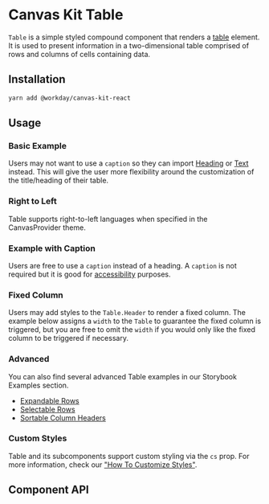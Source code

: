 
<Meta of={TableStories} />

# Canvas Kit Table

`Table` is a simple styled compound component that renders a
[table](https://developer.mozilla.org/en-US/docs/Web/HTML/Element/table) element. It is used to
present information in a two-dimensional table comprised of rows and columns of cells containing
data.

## Installation

```sh
yarn add @workday/canvas-kit-react
```

## Usage

### Basic Example

Users may not want to use a `caption` so they can import [Heading](/components/text/heading/) or
[Text](/components/text/text/) instead. This will give the user more flexibility around the
customization of the title/heading of their table.

<ExampleCodeBlock code={BasicWithHeading} />

### Right to Left

Table supports right-to-left languages when specified in the CanvasProvider theme.

<ExampleCodeBlock code={RightToLeft} />

### Example with Caption

Users are free to use a `caption` instead of a heading. A `caption` is not required but it is good
for
[accessibility](https://developer.mozilla.org/en-US/docs/Web/HTML/Element/table#accessibility_concerns)
purposes.

<ExampleCodeBlock code={Basic} />

### Fixed Column

Users may add styles to the `Table.Header` to render a fixed column. The example below assigns a
`width` to the `Table` to guarantee the fixed column is triggered, but you are free to omit the
`width` if you would only like the fixed column to be triggered if necessary.

<ExampleCodeBlock code={FixedColumn} />

### Advanced

You can also find several advanced Table examples in our Storybook Examples section.

- [Expandable Rows](/docs/examples-tables-advanced--expandable-rows)
- [Selectable Rows ](/docs/examples-tables-advanced--selectable-rows)
- [Sortable Column Headers](/docs/examples-tables-advanced--sortable-column-headers)

### Custom Styles

Table and its subcomponents support custom styling via the `cs` prop. For more information, check
our
["How To Customize Styles"](https://workday.github.io/canvas-kit/?path=/docs/styling-how-to-customize-styles--docs).

## Component API

<SymbolDoc name="Table" fileName="/react/" />
